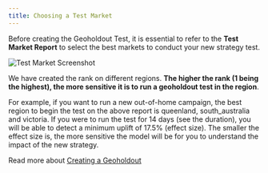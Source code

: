 ```yaml
---
title: Choosing a Test Market
---
```

Before creating the Geoholdout Test, it is essential to refer to the **Test Market Report** to select the best markets to conduct your new strategy test.

![Test Market Screenshot](/images/OldDoc/TestMarket.png)

We have created the rank on different regions. **The higher the rank (1 being the highest), the more sensitive it is to run a geoholdout test in the region**.

For example, if you want to run a new out-of-home campaign, the best region to begin the test on the above report is queenland, south_australia and victoria. If you were to run the test for 14 days (see the duration), you will be able to detect a minimum uplift of 17.5% (effect size). The smaller the effect size is, the more sensitive the model will be for you to understand the impact of the new strategy.

Read more about [Creating a Geoholdout](CreatingGeoholdout.mdx)